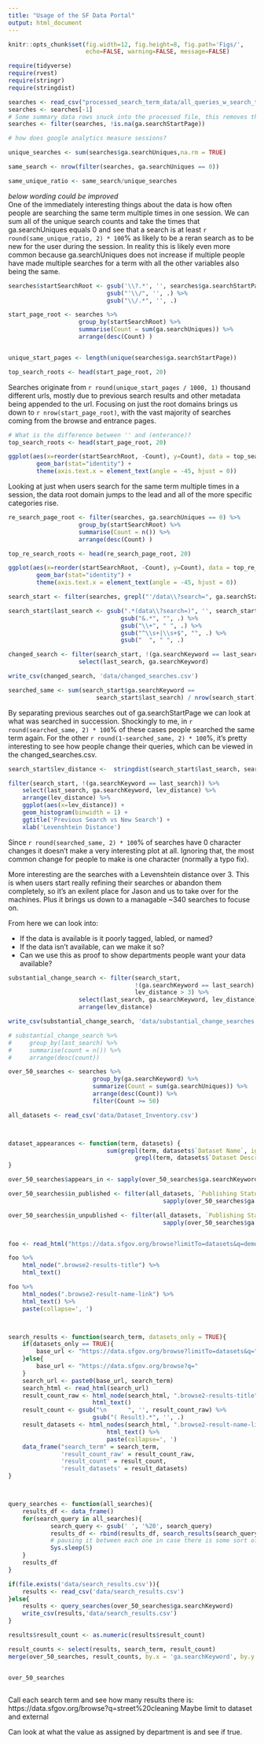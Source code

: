 ```yaml
---
title: "Usage of the SF Data Portal"
output: html_document
---
```


```r
knitr::opts_chunk$set(fig.width=12, fig.height=8, fig.path='Figs/',
                      echo=FALSE, warning=FALSE, message=FALSE)
```

```r
require(tidyverse)
require(rvest)
require(stringr)
require(stringdist)
```

```r
searches <- read_csv("processed_search_term_data/all_queries_w_search_type.csv")
searches <- searches[-1]
# Some summary data rows snuck into the processed file, this removes them
searches <- filter(searches, !is.na(ga.searchStartPage))
```


```r
# how does google analytics measure sessions?

unique_searches <- sum(searches$ga.searchUniques,na.rm = TRUE)

same_search <- nrow(filter(searches, ga.searchUniques == 0))

same_unique_ratio <- same_search/unique_searches

```

_below wording could be improved_  
One of the immediately interesting things about the data is how often people
are searching the same term multiple times in one session. We can sum all of the 
unique search counts and take the times that ga.searchUniques equals 0 and see that
a search is at least `r round(same_unique_ratio, 2) * 100`% as likely to be a 
reran search as to be new for the user during the session. In reality this is 
likely even more common because ga.searchUniques
does not increase if multiple people have made multiple searches for a term with all the 
other variables also being the same.




```r
searches$startSearchRoot <- gsub('\\?.*', '', searches$ga.searchStartPage) %>%
                            gsub("'\\/", '', .) %>%
                            gsub("\\/.*", '', .)

start_page_root <- searches %>%
                    group_by(startSearchRoot) %>%
                    summarise(Count = sum(ga.searchUniques)) %>%
                    arrange(desc(Count) )


unique_start_pages <- length(unique(searches$ga.searchStartPage)) 

top_search_roots <- head(start_page_root, 20) 

```

Searches originate from `r round(unique_start_pages / 1000, 1)` thousand 
different urls, mostly due to previous search results and other metadata being 
appended to the url. Focusing on just the root domains brings us
down to `r nrow(start_page_root)`, with the vast majority of searches coming
from the browse and entrance pages. 

```r
# What is the difference between '' and (enterance)?
top_search_roots <- head(start_page_root, 20) 

ggplot(aes(x=reorder(startSearchRoot, -Count), y=Count), data = top_search_roots) +
        geom_bar(stat="identity") +
        theme(axis.text.x = element_text(angle = -45, hjust = 0))
```

Looking at just when users search for the same term multiple times in a session,
the data root domain jumps to the lead and all of the more specific categories 
rise.

```r

re_search_page_root <- filter(searches, ga.searchUniques == 0) %>%
                    group_by(startSearchRoot) %>%
                    summarise(Count = n()) %>%
                    arrange(desc(Count) )

top_re_search_roots <- head(re_search_page_root, 20) 

ggplot(aes(x=reorder(startSearchRoot, -Count), y=Count), data = top_re_search_roots) +
        geom_bar(stat="identity") +
        theme(axis.text.x = element_text(angle = -45, hjust = 0))
```

```r
search_start <- filter(searches, grepl("'/data\\?search=", ga.searchStartPage))

search_start$last_search <- gsub(".*(data\\?search=)", '', search_start$ga.searchStartPage) %>%
                                gsub("&.*", "", .) %>%
                                gsub("\\+", " ", .) %>%
                                gsub("^\\s+|\\s+$", "", .) %>%
                                gsub("  ", " ", .)

changed_search <- filter(search_start, !(ga.searchKeyword == last_search)) %>%
                    select(last_search, ga.searchKeyword)

write_csv(changed_search, 'data/changed_searches.csv')

searched_same <- sum(search_start$ga.searchKeyword == 
                         search_start$last_search) / nrow(search_start)
```

By separating previous searches out of ga.searchStartPage we can look at what
was searched in succession. Shockingly to me, in 
`r round(searched_same, 2) * 100 `% of these cases people searched the same 
term again. For the other `r round(1-searched_same, 2) * 100`%, it's pretty 
interesting to see how people change their queries, which can be
viewed in the changed_searches.csv.

```r
search_start$lev_distance <-  stringdist(search_start$last_search, search_start$ga.searchKeyword)

filter(search_start, !(ga.searchKeyword == last_search)) %>%
    select(last_search, ga.searchKeyword, lev_distance) %>%
    arrange(lev_distance) %>%
    ggplot(aes(x=lev_distance)) +
    geom_histogram(binwidth = 1) +
    ggtitle('Previous Search vs New Search') +
    xlab('Levenshtein Distance')

```

Since `r round(searched_same, 2) * 100 `% of searches have 0 character changes
it doesn't make a very interesting plot at all. Ignoring that, the most
common change for people to make is one character (normally a typo fix). 

More interesting are the searches with a Levenshtein distance over 3. This is 
when users start really refining their searches or abandon them completely, so
it's an exilent place for Jason and us to take over for the machines. Plus it
brings us down to a managable ~340 searches to focuse on. 

From here we can look into:

* If the data is available is it poorly tagged, labled, or named?
* If the data isn't available, can we make it so?
* Can we use this as proof to show departments people want your data available?

```r
substantial_change_search <- filter(search_start, 
                                    !(ga.searchKeyword == last_search) &
                                    lev_distance > 3) %>%
                    select(last_search, ga.searchKeyword, lev_distance) %>%
                    arrange(lev_distance)

write_csv(substantial_change_search, 'data/substantial_change_searches.csv')
```

```r
# substantial_change_search %>%
#     group_by(last_search) %>%
#     summarise(count = n()) %>%
#     arrange(desc(count))
```

```r
over_50_searches <- searches %>%
                        group_by(ga.searchKeyword) %>%
                        summarize(Count = sum(ga.searchUniques)) %>%
                        arrange(desc(Count)) %>%
                        filter(Count >= 50)

all_datasets <- read_csv('data/Dataset_Inventory.csv')



dataset_appearances <- function(term, datasets) {
                            sum(grepl(term, datasets$`Dataset Name`, ignore.case = TRUE) | 
                                    grepl(term, datasets$`Dataset Description`, ignore.case = TRUE)) 
}

over_50_searches$appears_in <- sapply(over_50_searches$ga.searchKeyword, dataset_appearances, all_datasets)

over_50_searches$in_published <- filter(all_datasets, `Publishing Status` == 'Published') %>%
                                            sapply(over_50_searches$ga.searchKeyword, dataset_appearances, .)

over_50_searches$in_unpublished <- filter(all_datasets, `Publishing Status` == 'Not Published') %>%
                                            sapply(over_50_searches$ga.searchKeyword, dataset_appearances, .)


foo <- read_html("https://data.sfgov.org/browse?limitTo=datasets&q=demographics")

foo %>%
    html_node(".browse2-results-title") %>%
    html_text()

foo %>%
    html_nodes(".browse2-result-name-link") %>%
    html_text() %>%
    paste(collapse=', ')



search_results <- function(search_term, datasets_only = TRUE){
    if(datasets_only == TRUE){
        base_url <- "https://data.sfgov.org/browse?limitTo=datasets&q="
    }else{
        base_url <- "https://data.sfgov.org/browse?q="
    }
    search_url <- paste0(base_url, search_term)
    search_html <- read_html(search_url)
    result_count_raw <- html_node(search_html, ".browse2-results-title") %>%
                        html_text()
    result_count <- gsub("\n      ", '', result_count_raw) %>%
                        gsub("( Result).*", '', .)
    result_datasets <- html_nodes(search_html, ".browse2-result-name-link") %>%
                            html_text() %>%
                            paste(collapse=', ')
    data_frame("search_term" = search_term,
               'result_count_raw' = result_count_raw,
               'result_count' = result_count,
               'result_datasets' = result_datasets)
} 



query_searches <- function(all_searches){
    results_df <- data_frame()
    for(search_query in all_searches){
            search_query <- gsub(' ', '%20', search_query)
            results_df <- rbind(results_df, search_results(search_query))
            # pausing it between each one in case there is some sort of throttling 
            Sys.sleep(5)        
    }
    results_df
}

if(file.exists('data/search_results.csv')){
    results <- read_csv('data/search_results.csv')
}else{
    results <- query_searches(over_50_searches$ga.searchKeyword)
    write_csv(results,'data/search_results.csv')
}

results$result_count <- as.numeric(results$result_count)

result_counts <- select(results, search_term, result_count)
merge(over_50_searches, result_counts, by.x = 'ga.searchKeyword', by.y = 'search_term')


over_50_searches
    


```

Call each search term and see how many results there is: 
https://data.sfgov.org/browse?q=street%20cleaning
Maybe limit to dataset and external

Can look at what the value as assigned by department is and see if true.

